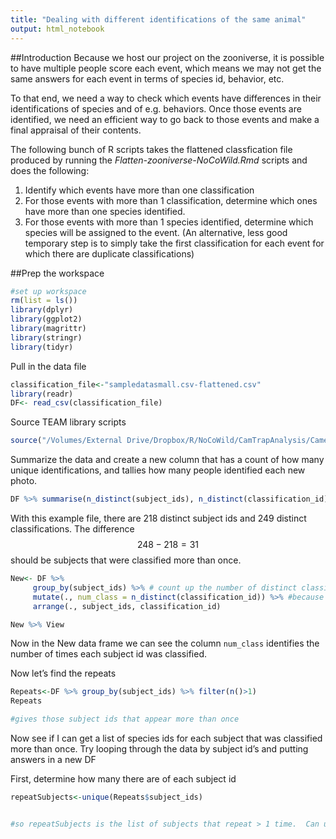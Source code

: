 ```yaml
---
title: "Dealing with different identifications of the same animal"
output: html_notebook
---
```

##Introduction
Because we host our project on the zooniverse, it is possible to have multiple people score each event, which means we may not get the same answers for each event in terms of species id, behavior, etc.

To that end, we need a way to check which events have differences in their identifications of species and of e.g. behaviors.  Once those events are identified, we need an efficient way to go back to those events and make a final appraisal of their contents.

The following bunch of R scripts takes the flattened classfication file produced by running the *Flatten-zooniverse-NoCoWild.Rmd* scripts and does the following:  

1. Identify which events have more than one classification
2. For those events with more than 1 classification, determine which ones have more than one species identified.
3. For those events with more than 1 species identified, determine which species will be assigned to the event. (An alternative, less good temporary step is to simply take the first classification for each event for which there are duplicate classifications)

##Prep the workspace

```r
#set up workspace
rm(list = ls())
library(dplyr)
library(ggplot2)
library(magrittr)
library(stringr)
library(tidyr)
```
Pull in the data file
```r
classification_file<-"sampledatasmall.csv-flattened.csv"
library(readr)
DF<- read_csv(classification_file)
```

Source TEAM library scripts
```r
source("/Volumes/External Drive/Dropbox/R/NoCoWild/CamTrapAnalysis/Camera Trapping for Wildlife Research/Chapter 5/TEAM Library 1.7.R")
```
Summarize the data and create a new column that has a count of how many unique identifications, and tallies how many people identified each new photo.
```r
DF %>% summarise(n_distinct(subject_ids), n_distinct(classification_id)) 
```
With this example file, there are 218 distinct subject ids and 249 distinct classifications.  The difference $$248-218 = 31$$ should be subjects that were classified more than once.

```r
New<- DF %>% 
     group_by(subject_ids) %>% # count up the number of distinct classification IDs
     mutate(., num_class = n_distinct(classification_id)) %>% #because there will be >1 row per classification_id if >1 spp
     arrange(., subject_ids, classification_id) 

New %>% View
```
Now in the New data frame we can see the column `num_class` identifies the number of times each subject id was classified. 



Now let's find the repeats
```r
Repeats<-DF %>% group_by(subject_ids) %>% filter(n()>1)
Repeats

#gives those subject ids that appear more than once
```
Now see if I can get a list of species ids for each subject that was classified more than once.  Try looping through the data by subject id's and putting answers in a new DF

First, determine how many there are of each subject id

```r

repeatSubjects<-unique(Repeats$subject_ids)


#so repeatSubjects is the list of subjects that repeat > 1 time.  Can use it to loop if needed.
```
